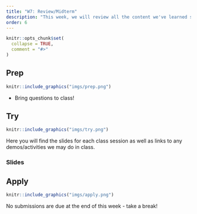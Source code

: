 ```yaml
---
title: "W7: Review/Midterm"
description: "This week, we will review all the content we've learned so far and get your ready for the midterm!"
order: 6 
---
```


```r
knitr::opts_chunk$set(
  collapse = TRUE,
  comment = "#>"
)
```

## Prep


:::::{.card .border .border-2 .border-info}
:::: {.grid .g-0}
::: {.g-col-3}
:::: {.card-body}

```r
knitr::include_graphics("imgs/prep.png")
```

::::
:::

::: {.g-col-9}
:::: {.card-body}
- Bring questions to class!

::::
:::
::::
:::::

## Try {.mt-5}

:::::{.card .border .border-2 .border-info}
:::: {.grid .g-0}
::: {.g-col-3}
:::: {.card-body}

```r
knitr::include_graphics("imgs/try.png")
```

::::
:::

::: {.g-col-9}
:::: {.card-body}

Here you will find the slides for each class session as well as links to any demos/activities we may do in class.

### Slides

<!-- <a class="btn btn-outline-info" href="../../slides/W1_getting_started.pdf" role="button" target="_blank">W1: Slides 1</a> -->

<!-- <a class="btn btn-outline-info" href="../../slides/W1_research_design.pdf" role="button" target="_blank">W1: Slides 2</a> -->


::::
:::


::::
:::::

## Apply {.mt-5}

:::::{.card .border .border-2 .border-info}
:::: {.grid .g-0}
::: {.g-col-3}
:::: {.card-body}

```r
knitr::include_graphics("imgs/apply.png")
```

::::
:::

::: {.g-col-9}
:::: {.card-body}

No submissions are due at the end of this week - take a break!


::::
:::


::::
:::::

